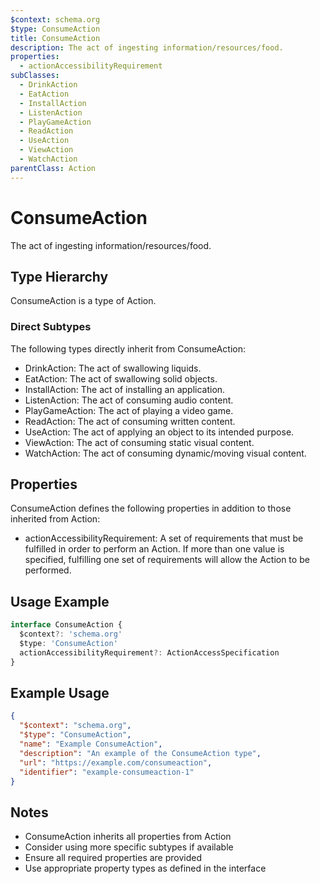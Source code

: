 ```yaml
---
$context: schema.org
$type: ConsumeAction
title: ConsumeAction
description: The act of ingesting information/resources/food.
properties:
  - actionAccessibilityRequirement
subClasses:
  - DrinkAction
  - EatAction
  - InstallAction
  - ListenAction
  - PlayGameAction
  - ReadAction
  - UseAction
  - ViewAction
  - WatchAction
parentClass: Action
---
```


# ConsumeAction

The act of ingesting information/resources/food.

## Type Hierarchy

ConsumeAction is a type of Action.

### Direct Subtypes

The following types directly inherit from ConsumeAction:

- DrinkAction: The act of swallowing liquids.
- EatAction: The act of swallowing solid objects.
- InstallAction: The act of installing an application.
- ListenAction: The act of consuming audio content.
- PlayGameAction: The act of playing a video game.
- ReadAction: The act of consuming written content.
- UseAction: The act of applying an object to its intended purpose.
- ViewAction: The act of consuming static visual content.
- WatchAction: The act of consuming dynamic/moving visual content.

## Properties

ConsumeAction defines the following properties in addition to those inherited from Action:

- actionAccessibilityRequirement: A set of requirements that must be fulfilled in order to perform an Action. If more than one value is specified, fulfilling one set of requirements will allow the Action to be performed.

## Usage Example

```typescript
interface ConsumeAction {
  $context?: 'schema.org'
  $type: 'ConsumeAction'
  actionAccessibilityRequirement?: ActionAccessSpecification
}
```

## Example Usage

```json
{
  "$context": "schema.org",
  "$type": "ConsumeAction",
  "name": "Example ConsumeAction",
  "description": "An example of the ConsumeAction type",
  "url": "https://example.com/consumeaction",
  "identifier": "example-consumeaction-1"
}
```

## Notes

- ConsumeAction inherits all properties from Action
- Consider using more specific subtypes if available
- Ensure all required properties are provided
- Use appropriate property types as defined in the interface
